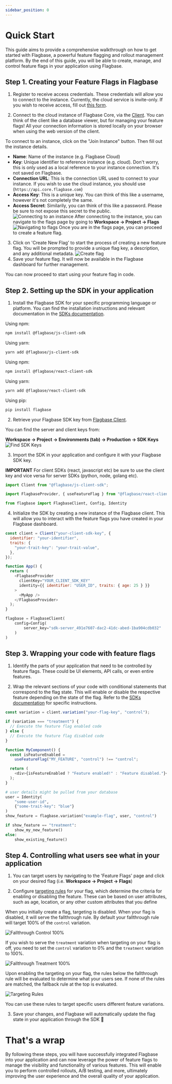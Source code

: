 ```yaml
---
sidebar_position: 0
---
```



# Quick Start

This guide aims to provide a comprehensive walkthrough on how to get started with Flagbase, a powerful feature flagging and rollout management platform. By the end of this guide, you will be able to create, manage, and control feature flags in your application using Flagbase.

## Step 1. Creating your Feature Flags in Flagbase

1. Register to receive access credentials. These credentials will allow you to connect to the instance.
   Currently, the cloud service is invite-only. If you wish to receive access, fill out [this form](https://forms.gle/5d9KY9NTV85GjjyJ8).

2. Connect to the cloud instance of Flagbase Core, via the [Client](https://client.flagbase.com). You can think of the client like a database viewer, but for managing your feature flags! All your connection information is stored locally on your browser when using the web version of the client.

To connect to an instance, click on the "Join Instance" button. Then fill out the instance details.

- **Name**: Name of the instance (e.g. Flagbase Cloud)
- **Key**: Unique identifier to reference instance (e.g. cloud). Don't worry, this is only used as a local reference to your instance connection. It's not saved on Flagbase.
- **Connection URL**: This is the connection URL used to connect to your instance. If you wish to use the cloud instance, you should use (`https://api.core.flagbase.com`)
- **Access Key**: This is a unique key. You can think of this like a username, however it's not completely the same.
- **Access Secret**: Similarily, you can think of this like a password. Please be sure to not expose this secret to the public.
  ![Connecting to an instance](./connect-to-instance.png)
  After connecting to the instance, you can navigate to the flags page by going to **Workspace -> Project -> Flags**
  ![Navigating to flags](./flag-list.png)
  Once you are in the flags page, you can proceed to create a feature flag.

3. Click on 'Create New Flag' to start the process of creating a new feature flag. You will be prompted to provide a unique flag key, a description, and any additional metadata.
   ![Create flag](./create-flag.png)
4. Save your feature flag. It will now be available in the Flagbase dashboard for further management.

You can now proceed to start using your feature flag in code.

## Step 2. Setting up the SDK in your application

1. Install the Flagbase SDK for your specific programming language or platform. You can find the installation instructions and relevant documentation in the [SDKs documentation](/docs/sdk/overview).

<Tabs groupId="sdk-usage-examples">
  <TabItem value="js" label="Javascript">

Using npm:

```sh
npm install @flagbase/js-client-sdk
```

Using yarn:

```sh
yarn add @flagbase/js-client-sdk
```

  </TabItem>
  <TabItem value="react" label="React">

Using npm:

```sh
npm install @flagbase/react-client-sdk
```

Using yarn:

```sh
yarn add @flagbase/react-client-sdk
```

  </TabItem>
  <TabItem value="python" label="Python">
  
Using pip:

```sh
pip install flagbase
```

  </TabItem>
</Tabs>

2. Retrieve your Flagbase SDK key from [Flagbase Client](https://client.flagbase.com).

You can find the server and client keys from:

**Workspace -> Project -> Environments (tab) -> Production -> SDK Keys**
![Find SDK Keys](./sdk-keys.png)

3. Import the SDK in your application and configure it with your Flagbase SDK key.

**IMPORTANT** For client SDKs (react, javascript etc) be sure to use the client key and vice versa for server SDKs (python, node, golang etc).

<Tabs groupId="sdk-usage-examples">
  <TabItem value="js" label="Javascript">

```js
import Client from "@flagbase/js-client-sdk";
```

  </TabItem>
  <TabItem value="react" label="React">

```js
import FlagbaseProvider, { useFeatureFlag } from "@flagbase/react-client-sdk";
```

  </TabItem> 
  <TabItem value="python" label="Python">

```python
from flagbase import FlagbaseClient, Config, Identity
```

  </TabItem>
</Tabs>

4. Initialize the SDK by creating a new instance of the Flagbase client. This will allow you to interact with the feature flags you have created in your Flagbase dashboard.

<Tabs groupId="sdk-usage-examples">
  <TabItem value="js" label="Javascript">

```js
const client = Client("your-client-sdk-key", {
  identifier: "your-identifier",
  traits: {
    "your-trait-key": "your-trait-value",
  },
});
```

  </TabItem>
  <TabItem value="react" label="React">

```js
function App() {
  return (
    <FlagbaseProvider
      clientKey="YOUR_CLIENT_SDK_KEY"
      identity={{ identifier: "USER_ID", traits: { age: 25 } }}
    >
      <MyApp />
    </FlagbaseProvider>
  );
}
```

  </TabItem> 
  <TabItem value="python" label="Python">

```python
flagbase = FlagbaseClient(
    config=Config(
        server_key="sdk-server_491e7607-dac2-41dc-abed-1ba904cdb032"
    )
)
```

  </TabItem>
</Tabs>

## Step 3. Wrapping your code with feature flags

1. Identify the parts of your application that need to be controlled by feature flags. These could be UI elements, API calls, or even entire features.

2. Wrap the relevant sections of your code with conditional statements that correspond to the flag state. This will enable or disable the respective feature depending on the state of the flag. Refer to the [SDKs documentation](/docs/sdk/overview) for specific instructions.

<Tabs groupId="sdk-usage-examples">
  <TabItem value="js" label="Javascript">

```js
const variation = client.variation("your-flag-key", "control");

if (variation === "treatment") {
  // Execute the feature flag enabled code
} else {
  // Execute the feature flag disabled code
}
```

  </TabItem>
  <TabItem value="react" label="React">

```js
function MyComponent() {
  const isFeatureEnabled =
    useFeatureFlag("MY_FEATURE", "control") !== "control";

  return (
    <div>{isFeatureEnabled ? "Feature enabled!" : "Feature disabled."}</div>
  );
}
```

  </TabItem> 
  <TabItem value="python" label="Python">

```python
# user details might be pulled from your database
user = Identity(
    "some-user-id",
    {"some-trait-key": "blue"}
)
show_feature = flagbase.variation("example-flag", user, "control")

if show_feature == "treatment":
    show_my_new_feature()
else:
    show_existing_feature()
```

  </TabItem>
</Tabs>

## Step 4. Controlling what users see what in your application

1. You can target users by navigating to the 'Feature Flags' page and click on your desired flag (i.e. **Workspace -> Project -> Flags**)

2. Configure [targeting rules](/docs/guides/targeting) for your flag, which determine the criteria for enabling or disabling the feature. These can be based on user attributes, such as age, location, or any other custom attributes that you define

When you initially create a flag, targeting is disabled. When your flag is disabled, it will serve the fallthrough rule. By default your fallthrough rule will target 100% of the `control` variation.

![Fallthrough Control 100%](./fallthrough-control.png)

If you wish to serve the `treatment` variation when targeting on your flag is off, you need to set the `control` variation to 0% and the `treatment` variation to 100%.

![Fallthrough Treatment 100%](./fallthrough-treatment.png)

Upon enabling the targeting on your flag, the rules below the fallthrough rule will be evaluated to determine what your users see. If none of the rules are matched, the fallback rule at the top is evaluated.

![Targeting Rules](./targeting-rules.png)

You can use these rules to target specific users different feature variations.

3. Save your changes, and Flagbase will automatically update the flag state in your application through the SDK 🥳

# That's a wrap

By following these steps, you will have successfully integrated Flagbase into your application and can now leverage the power of feature flags to manage the visibility and functionality of various features. This will enable you to perform controlled rollouts, A/B testing, and more, ultimately improving the user experience and the overall quality of your application.
